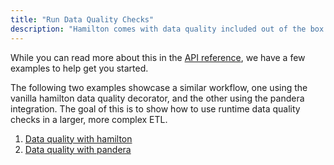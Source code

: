 ```yaml
---
title: "Run Data Quality Checks"
description: "Hamilton comes with data quality included out of the box."
---
```


While you can read more about this in the [API reference](/api-reference), we
have a few examples to help get you started.

The following two examples showcase a similar workflow, one using the vanilla
hamilton data quality decorator, and the other using the pandera integration.
The goal of this is to show how to use runtime data quality checks in a larger,
more complex ETL.

1. [Data quality with hamilton](https://github.com/DAGWorks-Inc/hamilton/tree/main/examples/data_quality/simple)
2. [Data quality with pandera](https://github.com/DAGWorks-Inc/hamilton/tree/main/examples/data_quality/pandera)

